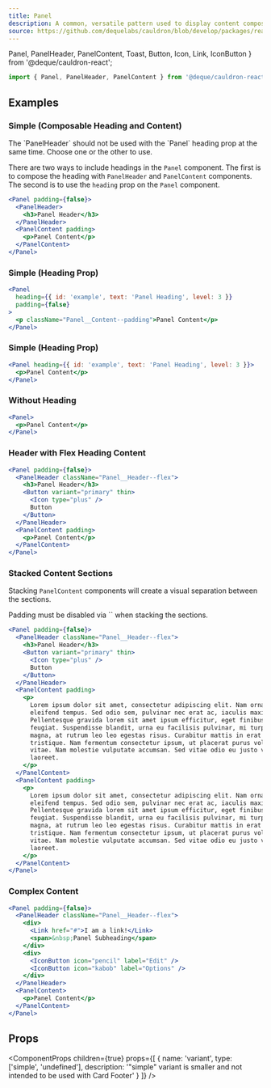 ```yaml
---
title: Panel
description: A common, versatile pattern used to display content composed of different elements, usually in a collection.
source: https://github.com/dequelabs/cauldron/blob/develop/packages/react/src/components/Panel/index.tsx
---
```


  Panel,
  PanelHeader,
  PanelContent,
  Toast,
  Button,
  Icon,
  Link,
  IconButton
} from '@deque/cauldron-react';

```js
import { Panel, PanelHeader, PanelContent } from '@deque/cauldron-react';
```

## Examples

### Simple (Composable Heading and Content)

<Note>
  The `PanelHeader` should not be used with the `Panel` heading prop at the same
  time. Choose one or the other to use.
</Note>

There are two ways to include headings in the `Panel` component. The first is to compose the heading with `PanelHeader`
and `PanelContent` components. The second is to use the `heading` prop on the `Panel` component.

```jsx example
<Panel padding={false}>
  <PanelHeader>
    <h3>Panel Header</h3>
  </PanelHeader>
  <PanelContent padding>
    <p>Panel Content</p>
  </PanelContent>
</Panel>
```

### Simple (Heading Prop)

```jsx example
<Panel
  heading={{ id: 'example', text: 'Panel Heading', level: 3 }}
  padding={false}
>
  <p className="Panel__Content--padding">Panel Content</p>
</Panel>
```

### Simple (Heading Prop)

```jsx example
<Panel heading={{ id: 'example', text: 'Panel Heading', level: 3 }}>
  <p>Panel Content</p>
</Panel>
```

### Without Heading

```jsx example
<Panel>
  <p>Panel Content</p>
</Panel>
```

### Header with Flex Heading Content

```jsx example
<Panel padding={false}>
  <PanelHeader className="Panel__Header--flex">
    <h3>Panel Header</h3>
    <Button variant="primary" thin>
      <Icon type="plus" />
      Button
    </Button>
  </PanelHeader>
  <PanelContent padding>
    <p>Panel Content</p>
  </PanelContent>
</Panel>
```

### Stacked Content Sections
Stacking `PanelContent` components will create a visual separation between the sections. 

<Note>
Padding must be disabled via `<PanelContent padding={false}>` when stacking the sections.
</Note>


```jsx example
<Panel padding={false}>
  <PanelHeader className="Panel__Header--flex">
    <h3>Panel Header</h3>
    <Button variant="primary" thin>
      <Icon type="plus" />
      Button
    </Button>
  </PanelHeader>
  <PanelContent padding>
    <p>
      Lorem ipsum dolor sit amet, consectetur adipiscing elit. Nam ornare
      eleifend tempus. Sed odio sem, pulvinar nec erat ac, iaculis maximus nisl.
      Pellentesque gravida lorem sit amet ipsum efficitur, eget finibus justo
      feugiat. Suspendisse blandit, urna eu facilisis pulvinar, mi turpis mattis
      magna, at rutrum leo leo egestas risus. Curabitur mattis in erat vel
      tristique. Nam fermentum consectetur ipsum, ut placerat purus volutpat
      vitae. Nam molestie vulputate accumsan. Sed vitae odio eu justo venenatis
      laoreet.
    </p>
  </PanelContent>
  <PanelContent padding>
    <p>
      Lorem ipsum dolor sit amet, consectetur adipiscing elit. Nam ornare
      eleifend tempus. Sed odio sem, pulvinar nec erat ac, iaculis maximus nisl.
      Pellentesque gravida lorem sit amet ipsum efficitur, eget finibus justo
      feugiat. Suspendisse blandit, urna eu facilisis pulvinar, mi turpis mattis
      magna, at rutrum leo leo egestas risus. Curabitur mattis in erat vel
      tristique. Nam fermentum consectetur ipsum, ut placerat purus volutpat
      vitae. Nam molestie vulputate accumsan. Sed vitae odio eu justo venenatis
      laoreet.
    </p>
  </PanelContent>
</Panel>
```

### Complex Content

```jsx example
<Panel padding={false}>
  <PanelHeader className="Panel__Header--flex">
    <div>
      <Link href="#">I am a link!</Link>
      <span>&nbsp;Panel Subheading</span>
    </div>
    <div>
      <IconButton icon="pencil" label="Edit" />
      <IconButton icon="kabob" label="Options" />
    </div>
  </PanelHeader>
  <PanelContent>
    <p>Panel Content</p>
  </PanelContent>
</Panel>
```

## Props

<ComponentProps
  children={true}
  props={[
    {
      name: 'variant',
      type: ['simple', 'undefined'],
      description:
        '"simple" variant is smaller and not intended to be used with Card Footer'
    }
  ]}
/>
